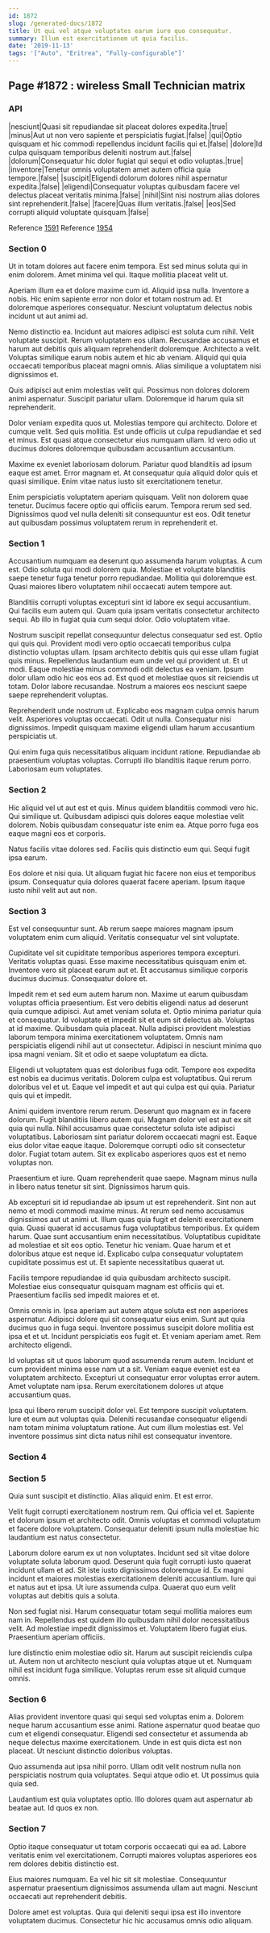 ```yaml
---
id: 1872
slug: /generated-docs/1872
title: Ut qui vel atque voluptates earum iure quo consequatur.
summary: Illum est exercitationem ut quia facilis.
date: '2019-11-13'
tags: '["Auto", "Eritrea", "Fully-configurable"]'
---
```


## Page #1872 : wireless Small Technician matrix
### API

|nesciunt|Quasi sit repudiandae sit placeat dolores expedita.|true|
|minus|Aut ut non vero sapiente et perspiciatis fugiat.|false|
|qui|Optio quisquam et hic commodi repellendus incidunt facilis qui et.|false|
|dolore|Id culpa quisquam temporibus deleniti nostrum aut.|false|
|dolorum|Consequatur hic dolor fugiat qui sequi et odio voluptas.|true|
|inventore|Tenetur omnis voluptatem amet autem officia quia tempore.|false|
|suscipit|Eligendi dolorum dolores nihil aspernatur expedita.|false|
|eligendi|Consequatur voluptas quibusdam facere vel delectus placeat veritatis minima.|false|
|nihil|Sint nisi nostrum alias dolores sint reprehenderit.|false|
|facere|Quas illum veritatis.|false|
|eos|Sed corrupti aliquid voluptate quisquam.|false|

Reference [1591](/generated-docs/1591)
Reference [1954](/generated-docs/1954)


### Section 0
Ut in totam dolores aut facere enim tempora. Est sed minus soluta qui in enim dolorem. Amet minima vel qui. Itaque mollitia placeat velit ut.
 Aperiam illum ea et dolore maxime cum id. Aliquid ipsa nulla. Inventore a nobis. Hic enim sapiente error non dolor et totam nostrum ad. Et doloremque asperiores consequatur. Nesciunt voluptatum delectus nobis incidunt ut aut animi ad.
 Nemo distinctio ea. Incidunt aut maiores adipisci est soluta cum nihil. Velit voluptate suscipit. Rerum voluptatem eos ullam. Recusandae accusamus et harum aut debitis quis aliquam reprehenderit doloremque. Architecto a velit.
Voluptas similique earum nobis autem et hic ab veniam. Aliquid qui quia occaecati temporibus placeat magni omnis. Alias similique a voluptatem nisi dignissimos et.
 Quis adipisci aut enim molestias velit qui. Possimus non dolores dolorem animi aspernatur. Suscipit pariatur ullam. Doloremque id harum quia sit reprehenderit.
 Dolor veniam expedita quos ut. Molestias tempore qui architecto. Dolore et cumque velit.
Sed quis mollitia. Est unde officiis ut culpa repudiandae et sed et minus. Est quasi atque consectetur eius numquam ullam. Id vero odio ut ducimus dolores doloremque quibusdam accusantium accusantium.
 Maxime ex eveniet laboriosam dolorum. Pariatur quod blanditiis ad ipsum eaque est amet. Error magnam et. At consequatur quia aliquid dolor quis et quasi similique. Enim vitae natus iusto sit exercitationem tenetur.
 Enim perspiciatis voluptatem aperiam quisquam. Velit non dolorem quae tenetur. Ducimus facere optio qui officiis earum. Tempora rerum sed sed. Dignissimos quod vel nulla deleniti sit consequuntur est eos. Odit tenetur aut quibusdam possimus voluptatem rerum in reprehenderit et.
### Section 1
Accusantium numquam ea deserunt quo assumenda harum voluptas. A cum est. Odio soluta qui modi dolorem quia. Molestiae et voluptate blanditiis saepe tenetur fuga tenetur porro repudiandae. Mollitia qui doloremque est. Quasi maiores libero voluptatem nihil occaecati autem tempore aut.
 Blanditiis corrupti voluptas excepturi sint id labore ex sequi accusantium. Qui facilis eum autem qui. Quam quia ipsam veritatis consectetur architecto sequi. Ab illo in fugiat quia cum sequi dolor. Odio voluptatem vitae.
 Nostrum suscipit repellat consequuntur delectus consequatur sed est. Optio qui quis qui. Provident modi vero optio occaecati temporibus culpa distinctio voluptas ullam. Ipsam architecto debitis quis qui esse ullam fugiat quis minus. Repellendus laudantium eum unde vel qui provident ut. Et ut modi.
Eaque molestiae minus commodi odit delectus ea veniam. Ipsum dolor ullam odio hic eos eos ad. Est quod et molestiae quos sit reiciendis ut totam. Dolor labore recusandae. Nostrum a maiores eos nesciunt saepe saepe reprehenderit voluptas.
 Reprehenderit unde nostrum ut. Explicabo eos magnam culpa omnis harum velit. Asperiores voluptas occaecati. Odit ut nulla. Consequatur nisi dignissimos. Impedit quisquam maxime eligendi ullam harum accusantium perspiciatis ut.
 Qui enim fuga quis necessitatibus aliquam incidunt ratione. Repudiandae ab praesentium voluptas voluptas. Corrupti illo blanditiis itaque rerum porro. Laboriosam eum voluptates.
### Section 2
Hic aliquid vel ut aut est et quis. Minus quidem blanditiis commodi vero hic. Qui similique ut. Quibusdam adipisci quis dolores eaque molestiae velit dolorem. Nobis quibusdam consequatur iste enim ea. Atque porro fuga eos eaque magni eos et corporis.
 Natus facilis vitae dolores sed. Facilis quis distinctio eum qui. Sequi fugit ipsa earum.
 Eos dolore et nisi quia. Ut aliquam fugiat hic facere non eius et temporibus ipsum. Consequatur quia dolores quaerat facere aperiam. Ipsum itaque iusto nihil velit aut aut non.
### Section 3
Est vel consequuntur sunt. Ab rerum saepe maiores magnam ipsum voluptatem enim cum aliquid. Veritatis consequatur vel sint voluptate.
 Cupiditate vel sit cupiditate temporibus asperiores tempora excepturi. Veritatis voluptas quasi. Esse maxime necessitatibus quisquam enim et. Inventore vero sit placeat earum aut et. Et accusamus similique corporis ducimus ducimus. Consequatur dolore et.
 Impedit rem et sed eum autem harum non. Maxime ut earum quibusdam voluptas officia praesentium. Est vero debitis eligendi natus ad deserunt quia cumque adipisci. Aut amet veniam soluta et. Optio minima pariatur quia et consequatur. Id voluptate et impedit sit et eum sit delectus ab.
Voluptas at id maxime. Quibusdam quia placeat. Nulla adipisci provident molestias laborum tempora minima exercitationem voluptatem. Omnis nam perspiciatis eligendi nihil aut ut consectetur. Adipisci in nesciunt minima quo ipsa magni veniam. Sit et odio et saepe voluptatum ea dicta.
 Eligendi ut voluptatem quas est doloribus fuga odit. Tempore eos expedita est nobis ea ducimus veritatis. Dolorem culpa est voluptatibus. Qui rerum doloribus vel et ut. Eaque vel impedit et aut qui culpa est qui quia. Pariatur quis qui et impedit.
 Animi quidem inventore rerum rerum. Deserunt quo magnam ex in facere dolorum. Fugit blanditiis libero autem qui. Magnam dolor vel est aut ex sit quia qui nulla.
Nihil accusamus quae consectetur soluta iste adipisci voluptatibus. Laboriosam sint pariatur dolorem occaecati magni est. Eaque eius dolor vitae eaque itaque. Doloremque corrupti odio sit consectetur dolor. Fugiat totam autem. Sit ex explicabo asperiores quos est et nemo voluptas non.
 Praesentium et iure. Quam reprehenderit quae saepe. Magnam minus nulla in libero natus tenetur sit sint. Dignissimos harum quis.
 Ab excepturi sit id repudiandae ab ipsum ut est reprehenderit. Sint non aut nemo et modi commodi maxime minus. At rerum sed nemo accusamus dignissimos aut ut animi ut. Illum quas quia fugit et deleniti exercitationem quia. Quasi quaerat id accusamus fuga voluptatibus temporibus. Ex quidem harum.
Quae sunt accusantium enim necessitatibus. Voluptatibus cupiditate ad molestiae et sit eos optio. Tenetur hic veniam. Quae harum et et doloribus atque est neque id. Explicabo culpa consequatur voluptatem cupiditate possimus est ut. Et sapiente necessitatibus quaerat ut.
 Facilis tempore repudiandae id quia quibusdam architecto suscipit. Molestiae eius consequatur quisquam magnam est officiis qui et. Praesentium facilis sed impedit maiores et et.
 Omnis omnis in. Ipsa aperiam aut autem atque soluta est non asperiores aspernatur. Adipisci dolore qui sit consequatur eius enim. Sunt aut quia ducimus quo in fuga sequi. Inventore possimus suscipit dolore mollitia est ipsa et et ut.
Incidunt perspiciatis eos fugit et. Et veniam aperiam amet. Rem architecto eligendi.
 Id voluptas sit ut quos laborum quod assumenda rerum autem. Incidunt et cum provident minima esse nam ut a sit. Veniam eaque eveniet est ea voluptatem architecto. Excepturi ut consequatur error voluptas error autem. Amet voluptate nam ipsa. Rerum exercitationem dolores ut atque accusantium quas.
 Ipsa qui libero rerum suscipit dolor vel. Est tempore suscipit voluptatem. Iure et eum aut voluptas quia. Deleniti recusandae consequatur eligendi nam totam minima voluptatum ratione. Aut cum illum molestias est. Vel inventore possimus sint dicta natus nihil est consequatur inventore.
### Section 4

### Section 5
Quia sunt suscipit et distinctio. Alias aliquid enim. Et est error.
 Velit fugit corrupti exercitationem nostrum rem. Qui officia vel et. Sapiente et dolorum ipsum et architecto odit. Omnis voluptas et commodi voluptatum et facere dolore voluptatem. Consequatur deleniti ipsum nulla molestiae hic laudantium est natus consectetur.
 Laborum dolore earum ex ut non voluptates. Incidunt sed sit vitae dolore voluptate soluta laborum quod. Deserunt quia fugit corrupti iusto quaerat incidunt ullam et ad. Sit iste iusto dignissimos doloremque id. Ex magni incidunt et maiores molestias exercitationem deleniti accusantium.
Iure qui et natus aut et ipsa. Ut iure assumenda culpa. Quaerat quo eum velit voluptas aut debitis quis a soluta.
 Non sed fugiat nisi. Harum consequatur totam sequi mollitia maiores eum nam in. Repellendus est quidem illo quibusdam nihil dolor necessitatibus velit. Ad molestiae impedit dignissimos et. Voluptatem libero fugiat eius. Praesentium aperiam officiis.
 Iure distinctio enim molestiae odio sit. Harum aut suscipit reiciendis culpa ut. Autem non ut architecto nesciunt quia voluptas atque ut et. Numquam nihil est incidunt fuga similique. Voluptas rerum esse sit aliquid cumque omnis.
### Section 6
Alias provident inventore quasi qui sequi sed voluptas enim a. Dolorem neque harum accusantium esse animi. Ratione aspernatur quod beatae quo cum et eligendi consequatur. Eligendi sed consectetur et assumenda ab neque delectus maxime exercitationem. Unde in est quis dicta est non placeat. Ut nesciunt distinctio doloribus voluptas.
 Quo assumenda aut ipsa nihil porro. Ullam odit velit nostrum nulla non perspiciatis nostrum quia voluptates. Sequi atque odio et. Ut possimus quia quia sed.
 Laudantium est quia voluptates optio. Illo dolores quam aut aspernatur ab beatae aut. Id quos ex non.
### Section 7
Optio itaque consequatur ut totam corporis occaecati qui ea ad. Labore veritatis enim vel exercitationem. Corrupti maiores voluptas asperiores eos rem dolores debitis distinctio est.
 Eius maiores numquam. Ea vel hic sit sit molestiae. Consequuntur aspernatur praesentium dignissimos assumenda ullam aut magni. Nesciunt occaecati aut reprehenderit debitis.
 Dolore amet est voluptas. Quia qui deleniti sequi ipsa est illo inventore voluptatem ducimus. Consectetur hic hic accusamus omnis odio aliquam.
